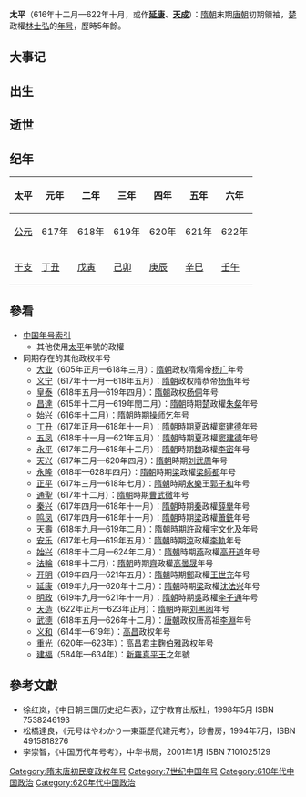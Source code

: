 {{Eranamebox|年号=太平
|起讫时间= 616年十二月—622年十月
|政权= 楚
|帝王= 林士弘
|历时= 5年餘
|timeline= <timeline>
ImageSize  = width:200 height:50
PlotArea   = width:180 height:30 left:10 bottom:20
TimeAxis   = orientation:horizontal
DateFormat = yyyy
Period     = from:581 till:907
AlignBars  = early
ScaleMajor = increment:37 start:581
Colors =
  id:canvas value:rgb(1,1,0.85)
BackgroundColors = canvas:canvas
PlotData =
  width:15 color:black
  bar:era from:start till:end
  bar:era from:581 till:618 color:black
  bar:era from:618 till:907 color:red
  bar:era from:616 till:622 color:green
  bar:era from:616 till:622 color:blue
</timeline>
|说明= <span style="color: blue">太平</span>在'''隋朝'''、<span style="color: red">唐朝</span>和<span style="color: green">林士弘</span>时期的位置。 
}}

'''太平'''（616年十二月—622年十月，或作'''[[延康|延康]]'''、'''[[天成|天成]]'''）：[[隋朝|隋朝]]末期[[唐朝|唐朝]]初期領袖，[[楚|楚]]政權[[林士弘|林士弘]]的[[年号|年号]]，歷時5年餘。

==大事记==

==出生==

==逝世==

==纪年==

{| class="wikitable" 
!太平!!元年!!二年!!三年!!四年!!五年!!六年
|-
![[公元纪年|公元]]
|617年||618年||619年||620年||621年||622年
|-
![[干支纪年|干支]]
|[[丁丑|丁丑]]||[[戊寅|戊寅]]||[[己卯|己卯]]||[[庚辰|庚辰]]||[[辛巳|辛巳]]||[[壬午|壬午]]
|}

==參看==
*[[中国年号索引|中国年号索引]]
**其他使用[[太平|太平]]年號的政權
*同期存在的其他政权年号
**[[大业|大业]]（605年正月—618年三月）：[[隋朝|隋朝]]政权隋煬帝[[杨广|杨广]]年号
**[[义宁|义宁]]（617年十一月—618年五月）：[[隋朝|隋朝]]政权隋恭帝[[杨侑|杨侑]]年号
**[[皇泰|皇泰]]（618年五月—619年四月）：[[隋朝|隋朝]]政权[[杨侗|杨侗]]年号
**[[昌達|昌達]]（615年十二月—619年閏二月）：[[隋朝|隋朝]]時期[[楚|楚]]政權[[朱粲|朱粲]]年号
**[[始兴_(操师乞)|始兴]]（616年十二月）：[[隋朝|隋朝]]時期[[操师乞|操师乞]]年号
**[[丁丑_(窦建德)|丁丑]]（617年正月—618年十一月）：[[隋朝|隋朝]]時期[[夏|夏]]政權[[窦建德|窦建德]]年号
**[[五凤_(窦建德)|五凤]]（618年十一月—621年五月）：[[隋朝|隋朝]]時期[[夏|夏]]政權[[窦建德|窦建德]]年号
**[[永平_(李密)|永平]]（617年二月—618年十二月）：[[隋朝|隋朝]]時期[[魏|魏]]政權[[李密|李密]]年号
**[[天兴_(刘武周)|天兴]]（617年三月—620年四月）：[[隋朝|隋朝]]時期[[刘武周|刘武周]]年号
**[[永隆_(梁師都)|永隆]]（618年—628年四月）：[[隋朝|隋朝]]時期[[梁|梁]]政權[[梁師都|梁師都]]年号
**[[正平_(郭子和)|正平]]（617年三月—618年七月）：[[隋朝|隋朝]]時期[[永樂|永樂]]王[[郭子和|郭子和]]年号
**[[通聖|通聖]]（617年十二月）：[[隋朝|隋朝]]時期[[曹武徹|曹武徹]]年号
**[[秦兴|秦兴]]（617年四月—618年十一月）：[[隋朝|隋朝]]時期[[秦|秦]]政權[[薛擧|薛擧]]年号
**[[鸣凤|鸣凤]]（617年四月—618年十一月）：[[隋朝|隋朝]]時期[[梁|梁]]政權[[蕭銑|蕭銑]]年号
**[[天壽_(宇文化及)|天壽]]（618年九月—619年二月）：[[隋朝|隋朝]]時期[[許|許]]政權[[宇文化及|宇文化及]]年号
**[[安乐|安乐]]（617年七月—619年五月）：[[隋朝|隋朝]]時期[[涼|涼]]政權[[李軌|李軌]]年号
**[[始兴_(高开道)|始兴]]（618年十二月—624年二月）：[[隋朝|隋朝]]時期[[燕|燕]]政權[[高开道|高开道]]年号
**[[法輪_(高曇晟)|法輪]]（618年十二月）：[[隋朝|隋朝]]時期[[齊|齊]]政權[[高曇晟|高曇晟]]年号
**[[开明_(王世充)|开明]]（619年四月—621年五月）：[[隋朝|隋朝]]時期[[鄭|鄭]]政權[[王世充|王世充]]年号
**[[延康_(沈法兴)|延康]]（619年九月—620年十二月）：[[隋朝|隋朝]]時期[[梁|梁]]政權[[沈法兴|沈法兴]]年号
**[[明政_(李子通)|明政]]（619年九月—621年十一月）：[[隋朝|隋朝]]時期[[吳|吳]]政權[[李子通|李子通]]年号
**[[天造|天造]]（622年正月—623年正月）：[[隋朝|隋朝]]時期[[刘黑闼|刘黑闼]]年号
**[[武德|武德]]（618年五月—626年十二月）：[[唐朝|唐朝]]政权唐高祖[[李淵|李淵]]年号
**[[义和_(高昌)|义和]]（614年—619年）：[[高昌|高昌]]政权年号
**[[重光|重光]]（620年—623年）：[[高昌|高昌]]君主[[麴伯雅|麴伯雅]]政权年号
**[[建福_(新羅真平王)|建福]]（584年—634年）：[[新羅|新羅]][[新羅真平王|真平王]]之年號

==參考文獻==
*徐红岚，《中日朝三国历史纪年表》，辽宁教育出版社，1998年5月 ISBN 7538246193
*松橋達良，《元号はやわかり—東亜歷代建元考》，砂書房，1994年7月，ISBN 4915818276
*李崇智，《中国历代年号考》，中华书局，2001年1月 ISBN 7101025129

{{隋朝年号}}

[[Category:隋末唐初民变政权年号|Category:隋末唐初民变政权年号]]
[[Category:7世纪中国年号|Category:7世纪中国年号]]
[[Category:610年代中国政治|Category:610年代中国政治]]
[[Category:620年代中国政治|Category:620年代中国政治]]